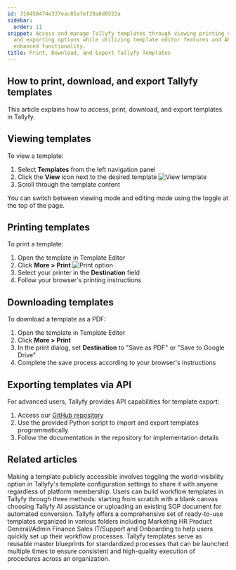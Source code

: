```yaml
---
id: 310458474e337eac85afef29a6d0322a
sidebar:
  order: 11
snippet: Access and manage Tallyfy templates through viewing printing downloading
  and exporting options while utilizing template editor features and API support for
  enhanced functionality.
title: Print, Download, and Export Tallyfy Templates
---
```


## How to print, download, and export Tallyfy templates

This article explains how to access, print, download, and export templates in Tallyfy.

## Viewing templates

To view a template:

1. Select **Templates** from the left navigation panel
2. Click the **View** icon next to the desired template
   ![View template](https://screenshots.tallyfy.com/tallyfy%2Fpro%2Fdesktop-light-click-view-template.png)
3. Scroll through the template content

You can switch between viewing mode and editing mode using the toggle at the top of the page.

## Printing templates

To print a template:

1. Open the template in Template Editor
2. Click **More > Print**
   ![Print option](https://screenshots.tallyfy.com/tallyfy%2Fpro%2Fdesktop-light-click-print.png)
3. Select your printer in the **Destination** field
4. Follow your browser's printing instructions

## Downloading templates

To download a template as a PDF:

1. Open the template in Template Editor
2. Click **More > Print**
3. In the print dialog, set **Destination** to "Save as PDF" or "Save to Google Drive"
4. Complete the save process according to your browser's instructions

## Exporting templates via API

For advanced users, Tallyfy provides API capabilities for template export:

1. Access our [GitHub repository](https://github.com/tallyfy/api-support/tree/master/Backup%20Blueprints)
2. Use the provided Python script to import and export templates programmatically
3. Follow the documentation in the repository for implementation details


## Related articles
<CardGrid>
<LinkTitleCard header="<b>Templates > Publish a template</b>" href="/products/pro/documenting/templates/how-to-make-my-tallyfy-template-public/" > Making a template publicly accessible involves toggling the world-visibility option in Tallyfy's template configuration settings to share it with anyone regardless of platform membership. </LinkTitleCard>
<LinkTitleCard header="<b>Templates > Create a template</b>" href="/products/pro/documenting/templates/create-template/" > Users can build workflow templates in Tallyfy through three methods: starting from scratch with a blank canvas choosing Tallyfy AI assistance or uploading an existing SOP document for automated conversion. </LinkTitleCard>
<LinkTitleCard header="<b>Templates > Sample Templates</b>" href="/products/pro/documenting/templates/how-can-i-access-tallyfys-sample-templates/" > Tallyfy offers a comprehensive set of ready-to-use templates organized in various folders including Marketing HR Product General/Admin Finance Sales IT/Support and Onboarding to help users quickly set up their workflow processes. </LinkTitleCard>
<LinkTitleCard header="<b>Documenting > Templates</b>" href="/products/pro/documenting/templates/" > Tallyfy templates serve as reusable master blueprints for standardized processes that can be launched multiple times to ensure consistent and high-quality execution of procedures across an organization. </LinkTitleCard>
</CardGrid>